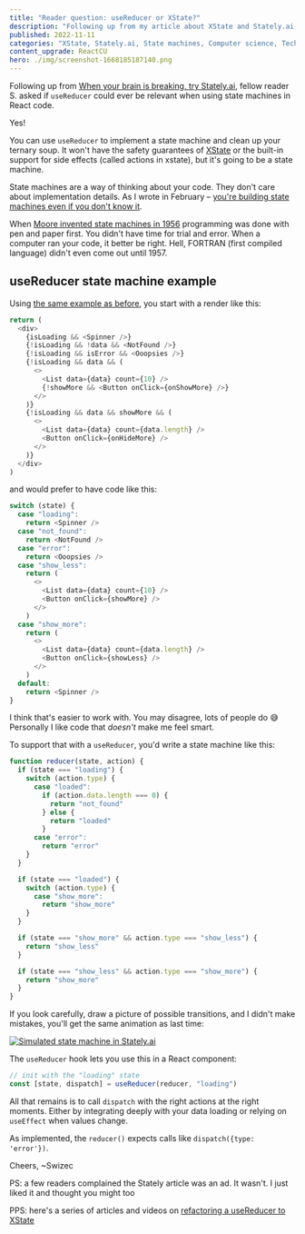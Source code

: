 ```yaml
---
title: "Reader question: useReducer or XState?"
description: "Following up from my article about XState and Stately.ai, fellow reader S. asked if `useReducer` could ever be relevant when using state machines in React code. Yes! Here's how"
published: 2022-11-11
categories: "XState, Stately.ai, State machines, Computer science, Technical, React, Reader question"
content_upgrade: ReactCU
hero: ./img/screenshot-1668185187140.png
---
```


Following up from [When your brain is breaking, try Stately.ai](https://swizec.com/blog/when-your-brain-is-breaking-try-stately-ai/), fellow reader S. asked if `useReducer` could ever be relevant when using state machines in React code.

Yes!

You can use `useReducer` to implement a state machine and clean up your ternary soup. It won't have the safety guarantees of [XState](https://xstate.js.org) or the built-in support for side effects (called actions in xstate), but it's going to be a state machine.

State machines are a way of thinking about your code. They don't care about implementation details. As I wrote in February – [you're building state machines even if you don't know it](https://swizec.com/blog/a-new-vscode-extension-makes-state-machines-shine-on-a-team/#youre-already-building-implicit-state-machines).

When [Moore invented state machines in 1956](https://en.wikipedia.org/wiki/Moore_machine) programming was done with pen and paper first. You didn't have time for trial and error. When a computer ran your code, it better be right. Hell, FORTRAN (first compiled language) didn't even come out until 1957.

## useReducer state machine example

Using [the same example as before](https://swizec.com/blog/a-new-vscode-extension-makes-state-machines-shine-on-a-team/), you start with a render like this:

```javascript
return (
  <div>
    {isLoading && <Spinner />}
    {!isLoading && !data && <NotFound />}
    {!isLoading && isError && <Ooopsies />}
    {!isLoading && data && (
      <>
        <List data={data} count={10} />
        {!showMore && <Button onClick={onShowMore} />}
      </>
    )}
    {!isLoading && data && showMore && (
      <>
        <List data={data} count={data.length} />
        <Button onClick={onHideMore} />
      </>
    )}
  </div>
)
```

and would prefer to have code like this:

```javascript
switch (state) {
  case "loading":
    return <Spinner />
  case "not_found":
    return <NotFound />
  case "error":
    return <Ooopsies />
  case "show_less":
    return (
      <>
        <List data={data} count={10} />
        <Button onClick={showMore} />
      </>
    )
  case "show_more":
    return (
      <>
        <List data={data} count={data.length} />
        <Button onClick={showLess} />
      </>
    )
  default:
    return <Spinner />
}
```

I think that's easier to work with. You may disagree, lots of people do 😅 Personally I like code that _doesn't_ make me feel smart.

To support that with a `useReducer`, you'd write a state machine like this:

```javascript
function reducer(state, action) {
  if (state === "loading") {
    switch (action.type) {
      case "loaded":
        if (action.data.length === 0) {
          return "not_found"
        } else {
          return "loaded"
        }
      case "error":
        return "error"
    }
  }

  if (state === "loaded") {
    switch (action.type) {
      case "show_more":
        return "show_more"
    }
  }

  if (state === "show_more" && action.type === "show_less") {
    return "show_less"
  }

  if (state === "show_less" && action.type === "show_more") {
    return "show_more"
  }
}
```

If you look carefully, draw a picture of possible transitions, and I didn't make mistakes, you'll get the same animation as last time:

[![Simulated state machine in Stately.ai](./img/Simulated-state-machine-in-Statelyaic45id2.gif)](https://swizec.com/blog/when-your-brain-is-breaking-try-stately-ai/)

The `useReducer` hook lets you use this in a React component:

```javascript
// init with the "loading" state
const [state, dispatch] = useReducer(reducer, "loading")
```

All that remains is to call `dispatch` with the right actions at the right moments. Either by integrating deeply with your data loading or relying on `useEffect` when values change.

As implemented, the `reducer()` expects calls like `dispatch({type: 'error'})`.

Cheers,
~Swizec

PS: a few readers complained the Stately article was an ad. It wasn't. I just liked it and thought you might too

PPS: here's a series of articles and videos on [refactoring a useReducer to XState](https://swizec.com/blog/swap-usereducer-with-xstate-codewithswiz-13/)
